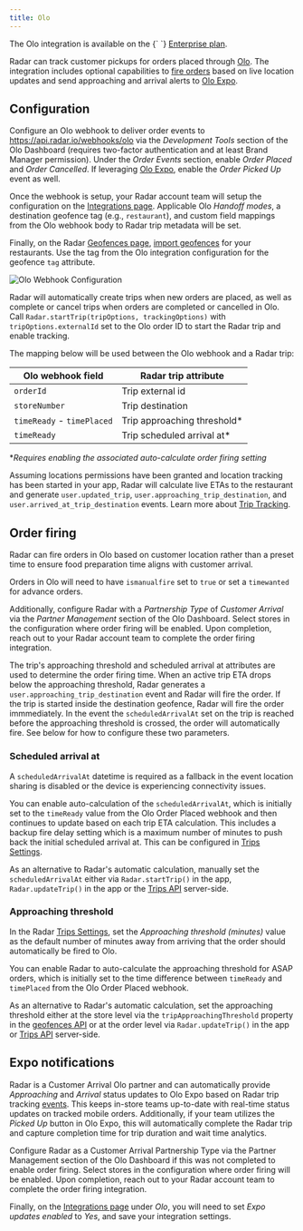 ```yaml
---
title: Olo
---
```


<Alert alertType="info">
  The Olo integration is available on the {` `}
  <a href="https://radar.com/pricing" target="_blank">Enterprise plan</a>.
</Alert>

Radar can track customer pickups for orders placed through [Olo](https://www.olo.com). The integration includes optional capabilities to [fire orders](/integrations/olo#order-firing) based on live location updates and send approaching and arrival alerts to [Olo Expo](/integrations/olo#expo-notifications).

## Configuration

Configure an Olo webhook to deliver order events to https://api.radar.io/webhooks/olo via the *Development Tools* section of the Olo Dashboard (requires two-factor authentication and at least Brand Manager permission). Under the *Order Events* section, enable *Order Placed* and *Order Cancelled*. If leveraging [Olo Expo](/integrations/olo#expo-notifications), enable the *Order Picked Up* event as well.

Once the webhook is setup, your Radar account team will setup the configuration on the [Integrations page](https://radar.com/dashboard/integrations). Applicable Olo *Handoff modes*, a destination geofence tag (e.g., `restaurant`), and custom field mappings from the Olo webhook body to Radar trip metadata will be set.

Finally, on the Radar [Geofences page](https://radar.com/dashboard/geofences), [import geofences](/geofences#csv-import) for your restaurants. Use the tag from the Olo integration configuration for the geofence `tag` attribute.

![Olo Webhook Configuration](/img/integrations/olo_webhook_configuration.png)

Radar will automatically create trips when new orders are placed, as well as complete or cancel trips when orders are completed or cancelled in Olo. Call `Radar.startTrip(tripOptions, trackingOptions)` with `tripOptions.externalId` set to the Olo order ID to start the Radar trip and enable tracking.

The mapping below will be used between the Olo webhook and a Radar trip:

| Olo webhook field  | Radar trip attribute |
| ------------- | ------------- |
| `orderId` | Trip external id |
| `storeNumber` | Trip destination |
| `timeReady` - `timePlaced` | Trip approaching threshold* |
| `timeReady` | Trip scheduled arrival at* |

**Requires enabling the associated auto-calculate order firing setting*

Assuming locations permissions have been granted and location tracking has been started in your app, Radar will calculate live ETAs to the restaurant and generate `user.updated_trip`, `user.approaching_trip_destination`, and `user.arrived_at_trip_destination` events. Learn more about [Trip Tracking](/trip-tracking).

## Order firing

Radar can fire orders in Olo based on customer location rather than a preset time to ensure food preparation time aligns with customer arrival.

Orders in Olo will need to have `ismanualfire` set to `true` or set a `timewanted` for advance orders.

Additionally, configure Radar with a *Partnership Type* of *Customer Arrival* via the *Partner Management* section of the Olo Dashboard. Select stores in the configuration where order firing will be enabled. Upon completion, reach out to your Radar account team to complete the order firing integration.

The trip's approaching threshold and scheduled arrival at attributes are used to determine the order firing time. When an active trip ETA drops below the approaching threshold, Radar generates a `user.approaching_trip_destination` event and Radar will fire the order. If the trip is started inside the destination geofence, Radar will fire the order immmediately. In the event the `scheduledArrivalAt` set on the trip is reached before the approaching threshold is crossed, the order will automatically fire. See below for how to configure these two parameters.

### Scheduled arrival at

A `scheduledArrivalAt` datetime is required as a fallback in the event location sharing is disabled or the device is experiencing connectivity issues.

You can enable auto-calculation of the `scheduledArrivalAt`, which is initially set to the `timeReady` value from the Olo Order Placed webhook and then continues to update based on each trip ETA calculation. This includes a backup fire delay setting which is a maximum number of minutes to push back the initial scheduled arrival at. This can be configured in [Trips Settings](https://radar.com/dashboard/settings#trips-settings).

As an alternative to Radar's automatic calculation, manually set the `scheduledArrivalAt` either via `Radar.startTrip()` in the app, `Radar.updateTrip()` in the app or the [Trips API](/api#trips) server-side.

### Approaching threshold

In the Radar [Trips Settings](https://radar.com/dashboard/settings#trips-settings), set the *Approaching threshold (minutes)* value as the default number of minutes away from arriving that the order should automatically be fired to Olo.

You can enable Radar to auto-calculate the approaching threshold for ASAP orders, which is initially set to the time difference between `timeReady` and `timePlaced` from the Olo Order Placed webhook.

As an alternative to Radar's automatic calculation, set the approaching threshold either at the store level via the `tripApproachingThreshold` property in the [geofences API](/api#geofences) or at the order level via `Radar.updateTrip()` in the app or [Trips API](/api#trips) server-side.

## Expo notifications

Radar is a Customer Arrival Olo partner and can automatically provide *Approaching* and *Arrival* status updates to Olo Expo based on Radar trip tracking [events](/trip-tracking#trip-events). This keeps in-store teams up-to-date with real-time status updates on tracked mobile orders. Additionally, if your team utilizes the *Picked Up* button in Olo Expo, this will automatically complete the Radar trip and capture completion time for trip duration and wait time analytics.

Configure Radar as a Customer Arrival Partnership Type via the Partner Management section of the Olo Dashboard if this was not completed to enable order firing. Select stores in the configuration where order firing will be enabled. Upon completion, reach out to your Radar account team to complete the order firing integration.

Finally, on the [Integrations page](https://radar.com/dashboard/integrations) under *Olo*, you will need to set *Expo updates enabled* to *Yes*, and save your integration settings.
